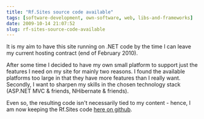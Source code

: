 ```yaml
---
title: "Rf.Sites source code available"
tags: [software-development, own-software, web, libs-and-frameworks]
date: 2009-10-14 21:07:52
slug: rf-sites-source-code-available
---
```


It is my aim to have this site running on .NET code by the time I can leave my current hosting contract (end of February 2010).

After some time I decided to have my own small platform to support just the features I need on my site for mainly two reasons. I found the available platforms too large in that they have more features than I really want. Secondly, I want to sharpen my skills in the chosen technology stack (ASP.NET MVC & friends, NHibernate & friends).

Even so, the resulting code isn't necessarily tied to my content - hence, I am now keeping the Rf.Sites code [here on github](http://github.com/flq/Rf.Sites).